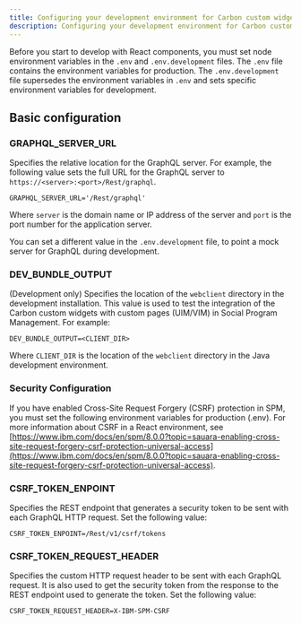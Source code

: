 ```yaml
---
title: Configuring your development environment for Carbon custom widgets
description: Configuring your development environment for Carbon custom widgets
---
```


Before you start to develop with React components, you must set node environment variables in the `.env` and `.env.development` files.
The `.env` file contains the environment variables for production. The `.env.development` file supersedes the environment variables in `.env` and sets specific environment variables for development.

## Basic configuration

### GRAPHQL_SERVER_URL

Specifies the relative location for the GraphQL server. For example, the following value sets the full URL for the GraphQL server to `https://<server>:<port>/Rest/graphql`.

```
GRAPHQL_SERVER_URL='/Rest/graphql'
```

Where `server` is the domain name or IP address of the server and `port` is the port number for the application server.

You can set a different value in the `.env.development` file, to point a mock server for GraphQL during development.

### DEV_BUNDLE_OUTPUT

(Development only) Specifies the location of the `webclient` directory in the development installation. This value is used to test the integration of the Carbon custom widgets with custom pages (UIM/VIM) in Social Program Management. For example:

```
DEV_BUNDLE_OUTPUT=<CLIENT_DIR> 
```

Where `CLIENT_DIR` is the location of the `webclient` directory in the Java development environment.

### Security Configuration

If you have enabled Cross-Site Request Forgery (CSRF) protection in SPM, you must set the following environment variables for production (.env). For more information about CSRF in a React environment, see [https://www.ibm.com/docs/en/spm/8.0.0?topic=sauara-enabling-cross-site-request-forgery-csrf-protection-universal-access](https://www.ibm.com/docs/en/spm/8.0.0?topic=sauara-enabling-cross-site-request-forgery-csrf-protection-universal-access).

### CSRF_TOKEN_ENPOINT

Specifies the REST endpoint that generates a security token to be sent with each GraphQL HTTP request. Set the following value:

```
CSRF_TOKEN_ENPOINT=/Rest/v1/csrf/tokens
```

### CSRF_TOKEN_REQUEST_HEADER

Specifies the custom HTTP request header to be sent with each GraphQL request. It is also used to get the security token from the response to the REST endpoint used to generate the token. Set the following value:

```
CSRF_TOKEN_REQUEST_HEADER=X-IBM-SPM-CSRF
```
